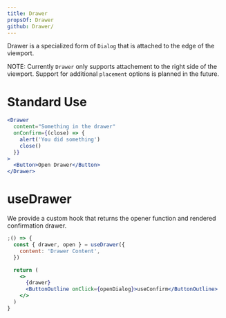 ```yaml
---
title: Drawer
propsOf: Drawer
github: Drawer/
---
```


Drawer is a specialized form of `Dialog` that is attached to the edge of the viewport.

NOTE: Currently `Drawer` only supports attachement to the right side of the viewport. Support for additional `placement` options is planned in the future.

# Standard Use

```jsx
<Drawer
  content="Something in the drawer"
  onConfirm={(close) => {
    alert('You did something')
    close()
  }}
>
  <Button>Open Drawer</Button>
</Drawer>
```

# useDrawer

We provide a custom hook that returns the opener function and rendered confirmation drawer.

```jsx
;() => {
  const { drawer, open } = useDrawer({
    content: 'Drawer Content',
  })

  return (
    <>
      {drawer}
      <ButtonOutline onClick={openDialog}>useConfirm</ButtonOutline>
    </>
  )
}
```
